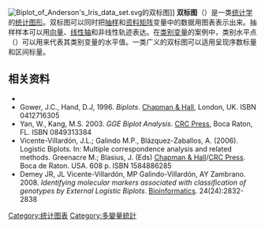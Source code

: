 [[Image:Biplot_of_Anderson's_Iris_data_set.svg|thumb]]的双标图]]
'''双标图'''（{{lang|en|Biplots}}）是一类[[统计学|统计学]]的[[统计图形|统计图形]]。双标图可以同时把[[抽样|抽样]]和[[资料矩阵|资料矩阵]]变量中的数据用图表表示出来。抽样样本可以用[[向量|向量]]、[[线性轴|线性轴]]和非线性轨迹表达。在[[类别变量|类别变量]]的案例中，类别水平点（{{lang|en|category level points}}）可以用来代表其类别变量的水平值。一类广义的双标图可以适用呈现序数标量和区间标量。

== 相关资料 ==
* {{cite journal|last=Gabriel|first=K.R.|date=1971|title=The biplot graphic display of matrices with application to principal component analysis|url=https://archive.org/details/sim_biometrika_1971-12_58_3/page/453|journal=Biometrika|volume=58 |issue=3|pages=453–467}}
* Gower, J.C., Hand, D.J, 1996. ''Biplots''. [[Chapman_&_Hall|Chapman & Hall]], London, UK. ISBN 0412716305 
* Yan, W., Kang, M.S. 2003. ''GGE Biplot Analysis''. [[CRC_Press|CRC Press]], Boca Raton, FL. ISBN 0849313384 
* Vicente-Villardón, J.L.; Galindo M.P., Blázquez-Zaballos, A. (2006). Logistic Biplots. In: Multiple correspondence analysis and related methods. Greenacre M.; Blasius, J. (Eds) [[Chapman_&_Hall|Chapman & Hall]]/[[CRC_Press|CRC Press]]. Boca de Raton. USA.  608 p. ISBN 1584886285 
* Demey JR, JL Vicente-Villardón, MP Galindo-Villardón, AY Zambrano. 2008.  ''Identifying molecular markers associated with classification of genotypes by External Logistic Biplots''. [[Bioinformatics|Bioinformatics]]. 24(24):2832-2838

{{統計學}}
{{Statistics-stub}}
[[Category:统计图表|Category:统计图表]]
[[Category:多變量統計|Category:多變量統計]]